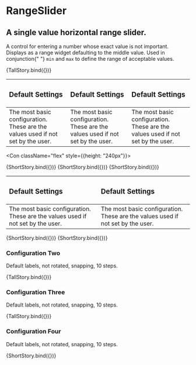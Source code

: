 
<Meta title="RangeSlider" component={RangeSlider} />


# RangeSlider

## A single value horizontal range slider.

<p className="mdp">
  A control for entering a number whose exact value is not important. Displays
  as a range widget defaulting to the middle value. Used in conjunction{" "}
  <code>min</code> and <code>max</code> to define the range of acceptable
  values.
</p>

<Preview>
  <Story
    name="One"
    args={{
      initialValue: 50,
      step: 5,
      snap: true,
      showTicks: true,
      showLabel: true,
      showTooltip: true,
      rotateLabel: false,
      customLabels: [],
      prefix: "",
      suffix: "",
      decimals: 0,
      width: 950,
      wideTrack: true,
    }}
  >
    {TallStory.bind({})}
  </Story>
</Preview>

<Props story="One" />

| <h3>Default Settings</h3>                                                       | <h3>Default Settings</h3>                                                       | <h3>Default Settings</h3>                                                       |
| :------------------------------------------------------------------------------ | :------------------------------------------------------------------------------ | :------------------------------------------------------------------------------ |
| The most basic configuration. These are the values used if not set by the user. | The most basic configuration. These are the values used if not set by the user. | The most basic configuration. These are the values used if not set by the user. |

<Con className="flex" style={{height: "240px"}}>

  <Preview>
  <Story
    name="1.1"
    args={{
      initialValue: 50,
      width: 305,
    }}
  >
    {ShortStory.bind({})}
  </Story>
</Preview>

<Preview>
  <Story
    name="1.2"
    args={{
      initialValue: 50,
      step: 10,
      snap: true,
      showTicks: true,
      showLabel: false,
      showTooltip: false,
      rotateLabel: false,
      customLabels: [],
      prefix: "",
      suffix: "",
      decimals: 0,
      width: 305,
    }}
  >
    {ShortStory.bind({})}
  </Story>
</Preview>


<Preview>
  <Story
    name="1.3"
    args={{
      initialValue: 50,
      step: 10,
      snap: true,
      showTicks: true,
      showLabel: true,
      showTooltip: false,
      rotateLabel: false,
      customLabels: [],
      prefix: "",
      suffix: "",
      decimals: 0,
      width: 305,
    }}
  >
    {ShortStory.bind({})}
  </Story>
</Preview>


</Con>

| <h3>Default Settings</h3>                                                         | <h3>Default Settings</h3>                                                                  
| :------------------------------------------------------------------------------ | :------------------------------------------------------------------------------ | 
| The most basic configuration. These are the values used if not set by the user. | The most basic configuration. These are the values used if not set by the user. | 

<Con className="flex">

  <Preview>
  <Story
    name="2.1"
    args={{
      initialValue: 50,
      width: 480,
    }}
  >
    {ShortStory.bind({})}
  </Story>
</Preview>

<Preview>
  <Story
    name="2.2"
    args={{
      initialValue: 50,
      width: 480,
    }}
  >
    {ShortStory.bind({})}
  </Story>
</Preview>

</Con>

### Configuration Two

Default labels, not rotated, snapping, 10 steps.

<Preview>
  <Story
    name="Two"
    args={{
      initialValue: 50,
      step: 5,
      snap: true,
      showTicks: true,
      showLabel: true,
      showTooltip: true,
      rotateLabel: false,
      customLabels: [],
      prefix: "",
      suffix: "",
      decimals: 0,
      width: 950,
    }}
  >
    {TallStory.bind({})}
  </Story>
</Preview>

### Configuration Three

Default labels, not rotated, snapping, 10 steps.

<Preview>
  <Story
    name="Three"
    args={{
      initialValue: 14,
      min: 5,
      max: 15,
      step: 1,
      snap: false,
      showTicks: true,
      showLabel: true,
      showTooltip: true,
      rotateLabel: false,
      customLabels: [],
      prefix: "$",
      suffix: " trillion",
      decimals: 0,
      width: 950,
      wideTrack: true,
    }}
  >
    {TallStory.bind({})}
  </Story>
</Preview>

### Configuration Four

Default labels, not rotated, snapping, 10 steps.

<Preview>
  <Story
    name="Four"
    args={{
      initialValue: 50,
      min: 0,
      max: 84,
      decimals: 0,
      step: 7,
      showTicks: true,
      snap: true,
      customLabels: [],
      showLabel: true,
      prefix: "",
      suffix: "",
      rotateLabel: false,
      width: 950,
      wideTrack: true,
    }}
  >
    {ShortStory.bind({})}
  </Story>
</Preview>
